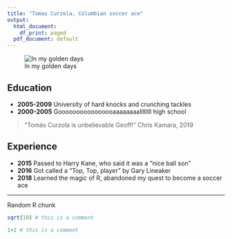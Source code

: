 ```yaml
---
title: "Tomas Curzola, Columbian soccer ace"
output:
  html_document:
    df_print: paged
  pdf_document: default
---
```



![In my golden days](https://ultrafooty.files.wordpress.com/2016/09/carlos-pibe-valderrama-colombia.jpg?w=660)

## Education


* **2005-2009** University of hard knocks and crunching tackles
* **2000-2005** Goooooooooooooooaaaaaaaallllllll high school


> "Tomás Curzola is unbelievable Geoff!" Chris Kamara, 2019


## Experience


* **2015** Passed to Harry Kane, who said it was a "nice ball son"
* **2016** Got called a "Top, Top, player" by Gary Lineaker
* **2018** Learned the magic of R, abandoned my quest to become a soccer ace


***

Random R chunk

```r
sqrt(10) # this is a comment
```

```r
1+2 # this is a comment
```


